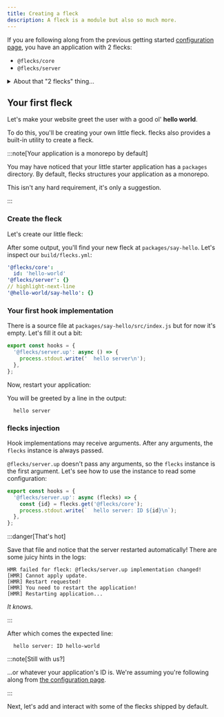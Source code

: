 ```yaml
---
title: Creating a fleck
description: A fleck is a module but also so much more.
---
```



If you are following along from the previous getting started
[configuration page](./configuration), you have an application with 2 flecks:

- `@flecks/core`
- `@flecks/server`

<details>
  <summary>About that "2 flecks" thing...</summary>

  Actually, your server application has **6 flecks** at this point:

  - `@flecks/build`
  - `@flecks/build/server`
  - `@flecks/core`
  - `@flecks/core/server`
  - `@flecks/server`
  - `@flecks/server/server`

  flecks will load the `[...]/server` fleck under any fleck that is loaded on the server. This is
  also the case when using `@flecks/web` which will automatically load `[...]/client` flecks
  which are only loaded in the browser.

  flecks can also [load dependencies](./building-your-application#dependencies). This is why your
  application includes `@flecks/build`: it's marked as a dependency by `@flecks/server`.

</details>

## Your first fleck

Let's make your website greet the user with a good ol' **hello world**.

To do this, you'll be creating your own little fleck. flecks also provides a built-in utility to
create a fleck.

:::note[Your application is a monorepo by default]

You may have noticed that your little starter application has a `packages` directory. By default,
flecks structures your application as a monorepo.

This isn't any hard requirement, it's only a suggestion.

:::

### Create the fleck

Let's create our little fleck:

<Create type="fleck" pkg="packages/say-hello"/>

After some output, you'll find your new fleck at `packages/say-hello`. Let's inspect our
`build/flecks.yml`:

```yml title="build/flecks.yml"
'@flecks/core':
  id: 'hello-world'
'@flecks/server': {}
// highlight-next-line
'@hello-world/say-hello': {}
```

### Your first hook implementation

There is a source file at `packages/say-hello/src/index.js` but for now it's empty. Let's fill it
out a bit:

```javascript title="packages/say-hello/src/index.js"
export const hooks = {
  '@flecks/server.up': async () => {
    process.stdout.write('  hello server\n');
  },
};
```

Now, restart your application:

<Run headless cmd="start"/>

You will be greeted by a line in the output:

```terminal
  hello server
```

### flecks injection

Hook implementations may receive arguments. After any arguments, the `flecks` instance is always
passed.

`@flecks/server.up` doesn't pass any arguments, so the `flecks` instance is the first argument.
Let's see how to use the instance to read some configuration:

```javascript title="packages/say-hello/src/index.js"
export const hooks = {
  '@flecks/server.up': async (flecks) => {
    const {id} = flecks.get('@flecks/core');
    process.stdout.write(`  hello server: ID ${id}\n`);
  },
};
```

:::danger[That's hot]

Save that file and notice that the server restarted automatically! There are some juicy hints
in the logs:

```terminal
HMR failed for fleck: @flecks/server.up implementation changed!
[HMR] Cannot apply update.
[HMR] Restart requested!
[HMR] You need to restart the application!
[HMR] Restarting application...
```

*It knows.*

:::

After which comes the expected line:

```terminal
  hello server: ID hello-world
```

:::note[Still with us?]

...or whatever your application's ID is. We're assuming you're following along from
[the configuration page](./configuration).

:::

Next, let's add and interact with some of the flecks shipped by default.
